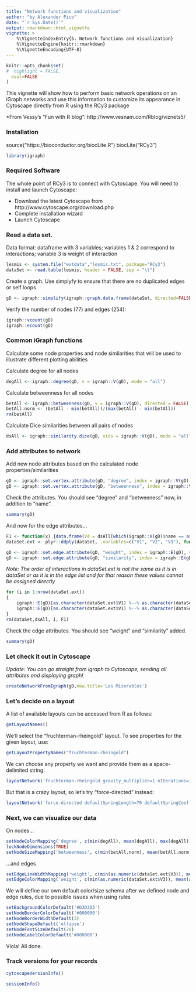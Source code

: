 ```yaml
---
title: "Network functions and visualization"
author: "by Alexander Pico"
date: "`r Sys.Date()`"
output: rmarkdown::html_vignette
vignette: >
    %\VignetteIndexEntry{5. Network functions and visualization}
    %\VignetteEngine{knitr::rmarkdown}
    %\VignetteEncoding{UTF-8}
---
```

```r
knitr::opts_chunk$set(
#  highlight = FALSE,
  eval=FALSE
)
```

This vignette will show how to perform basic network operations on an iGraph
networks and use this information to customize its appearance in Cytoscape 
directly from R using the RCy3 package

*From Vessy's "Fun with R blog": http://www.vesnam.com/Rblog/viznets5/

### Installation
source("https://bioconductor.org/biocLite.R")
biocLite("RCy3")
```r
library(igraph)
```

### Required Software
The whole point of RCy3 is to connect with Cytoscape. You will need to install and launch Cytoscape: 
    
* Download the latest Cytoscape from http://www.cytoscape.org/download.php
* Complete installation wizard
* Launch Cytoscape 

### Read a data set. 
Data format: dataframe with 3 variables; variables 1 & 2 correspond to interactions; variable 3 is weight of interaction
```r
lesmis <- system.file("extdata","lesmis.txt", package="RCy3")
dataSet <- read.table(lesmis, header = FALSE, sep = "\t")
```

Create a graph. Use simplyfy to ensure that there are no duplicated edges or self loops
```r
gD <- igraph::simplify(igraph::graph.data.frame(dataSet, directed=FALSE))
```

Verify the number of nodes (77) and edges (254):
```r
igraph::vcount(gD)
igraph::ecount(gD)
```

### Common iGraph functions
Calculate some node properties and node similarities that will be used to illustrate 
different plotting abilities

Calculate degree for all nodes
```r
degAll <- igraph::degree(gD, v = igraph::V(gD), mode = "all")
```

Calculate betweenness for all nodes
```r
betAll <- igraph::betweenness(gD, v = igraph::V(gD), directed = FALSE) / (((igraph::vcount(gD) - 1) * (igraph::vcount(gD)-2)) / 2)
betAll.norm <- (betAll - min(betAll))/(max(betAll) - min(betAll))
rm(betAll)
```

Calculate Dice similarities between all pairs of nodes
```r
dsAll <- igraph::similarity.dice(gD, vids = igraph::V(gD), mode = "all")
```

### Add attributes to network
Add new node attributes based on the calculated node properties/similarities
```r
gD <- igraph::set.vertex.attribute(gD, "degree", index = igraph::V(gD), value = degAll)
gD <- igraph::set.vertex.attribute(gD, "betweenness", index = igraph::V(gD), value = betAll.norm)
```

Check the attributes. You should see "degree" and "betweeness" now, in addition
to "name".
```r
summary(gD)
```

And now for the edge attributes...
```r
F1 <- function(x) {data.frame(V4 = dsAll[which(igraph::V(gD)$name == as.character(x$V1)), which(igraph::V(gD)$name == as.character(x$V2))])}
dataSet.ext <- plyr::ddply(dataSet, .variables=c("V1", "V2", "V3"), function(x) data.frame(F1(x)))

gD <- igraph::set.edge.attribute(gD, "weight", index = igraph::E(gD), value = 0)
gD <- igraph::set.edge.attribute(gD, "similarity", index = igraph::E(gD), value = 0)
```

*Note: The order of interactions in dataSet.ext is not the same as it is in dataSet or 
as it is in the edge list and for that reason these values cannot be assigned directly*

```r
for (i in 1:nrow(dataSet.ext))
{
    igraph::E(gD)[as.character(dataSet.ext$V1) %--% as.character(dataSet.ext$V2)]$weight <- as.numeric(dataSet.ext$V3)
    igraph::E(gD)[as.character(dataSet.ext$V1) %--% as.character(dataSet.ext$V2)]$similarity <- as.numeric(dataSet.ext$V4)
}
rm(dataSet,dsAll, i, F1)
```

Check the edge attributes. You should see "weight" and "similarity" added.
```r
summary(gD)
```

### Let check it out in Cytoscape

*Update: You can go straight from igraph to Cytoscape, sending all attributes and displaying graph!*
```r
createNetworkFromIgraph(gD,new.title='Les Miserables')
```

### Let's decide on a layout
A list  of available layouts can be accessed from R as follows:
```r
getLayoutNames()
```

We'll select the "fruchterman-rheingold" layout. To see properties for the given layout, use:
```r
getLayoutPropertyNames("fruchterman-rheingold") 
```

We can choose any property we want and provide them as a space-delimited string:
```r
layoutNetwork('fruchterman-rheingold gravity_multiplier=1 nIterations=10')
```

But that is a crazy layout, so let's try "force-directed" instead:
```r
layoutNetwork('force-directed defaultSpringLength=70 defaultSpringCoefficient=0.000003')
```

### Next, we can visualize our data

On nodes...
```r
setNodeColorMapping('degree', c(min(degAll), mean(degAll), max(degAll)), c('#F5EDDD', '#F59777', '#F55333'))
lockNodeDimensions(TRUE)
setNodeSizeMapping('betweenness', c(min(betAll.norm), mean(betAll.norm), max(betAll.norm)), c(30, 60, 100))
```

...and edges
```r
setEdgeLineWidthMapping('weight', c(min(as.numeric(dataSet.ext$V3)), mean(as.numeric(dataSet.ext$V3)), max(as.numeric(dataSet.ext$V3))), c(1,3,5))
setEdgeColorMapping('weight', c(min(as.numeric(dataSet.ext$V3)), mean(as.numeric(dataSet.ext$V3)), max(as.numeric(dataSet.ext$V3))), c('#BBEE00', '#77AA00', '#558800'))
```

We will define our own default color/size schema after we defined node and edge rules, due to possible issues when using rules
```r
setBackgroundColorDefault('#D3D3D3')
setNodeBorderColorDefault('#000000')
setNodeBorderWidthDefault(3)
setNodeShapeDefault('ellipse')
setNodeFontSizeDefault(20)
setNodeLabelColorDefault('#000000')
```

Viola! All done.

### Track versions for your records
```r
cytoscapeVersionInfo()
```

```r
sessionInfo()
```

